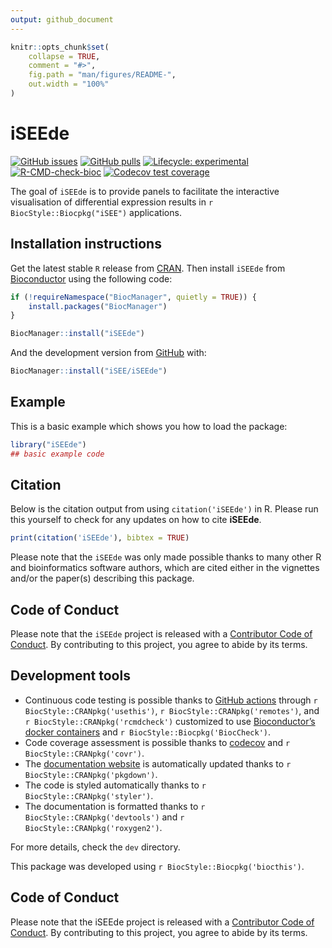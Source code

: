 ```yaml
---
output: github_document
---
```


<!-- README.md is generated from README.Rmd. Please edit that file -->

```r
knitr::opts_chunk$set(
    collapse = TRUE,
    comment = "#>",
    fig.path = "man/figures/README-",
    out.width = "100%"
)
```

# iSEEde

<!-- badges: start -->
[![GitHub issues](https://img.shields.io/github/issues/iSEE/iSEEde)](https://github.com/iSEE/iSEEde/issues)
[![GitHub pulls](https://img.shields.io/github/issues-pr/iSEE/iSEEde)](https://github.com/iSEE/iSEEde/pulls)
[![Lifecycle: experimental](https://img.shields.io/badge/lifecycle-experimental-orange.svg)](https://lifecycle.r-lib.org/articles/stages.html#experimental)
[![R-CMD-check-bioc](https://github.com/iSEE/iSEEde/workflows/R-CMD-check-bioc/badge.svg)](https://github.com/iSEE/iSEEde/actions)
[![Codecov test coverage](https://codecov.io/gh/iSEE/iSEEde/branch/main/graph/badge.svg)](https://app.codecov.io/gh/iSEE/iSEEde?branch=main)
<!-- badges: end -->

The goal of `iSEEde` is to provide panels to facilitate the interactive visualisation of differential expression results in `r BiocStyle::Biocpkg("iSEE")` applications.

## Installation instructions

Get the latest stable `R` release from [CRAN](http://cran.r-project.org/). Then install `iSEEde` from [Bioconductor](http://bioconductor.org/) using the following code:

```r
if (!requireNamespace("BiocManager", quietly = TRUE)) {
    install.packages("BiocManager")
}

BiocManager::install("iSEEde")
```

And the development version from [GitHub](https://github.com/iSEE/iSEEde) with:

```r
BiocManager::install("iSEE/iSEEde")
```

## Example

This is a basic example which shows you how to load the package:

```r
library("iSEEde")
## basic example code
```

## Citation

Below is the citation output from using `citation('iSEEde')` in R. Please
run this yourself to check for any updates on how to cite __iSEEde__.

```r
print(citation('iSEEde'), bibtex = TRUE)
```

Please note that the `iSEEde` was only made possible thanks to many other R and bioinformatics software authors, which are cited either in the vignettes and/or the paper(s) describing this package.

## Code of Conduct

Please note that the `iSEEde` project is released with a [Contributor Code of Conduct](http://bioconductor.org/about/code-of-conduct/). By contributing to this project, you agree to abide by its terms.

## Development tools

* Continuous code testing is possible thanks to [GitHub actions](https://www.tidyverse.org/blog/2020/04/usethis-1-6-0/)  through `r BiocStyle::CRANpkg('usethis')`, `r BiocStyle::CRANpkg('remotes')`, and `r BiocStyle::CRANpkg('rcmdcheck')` customized to use [Bioconductor's docker containers](https://www.bioconductor.org/help/docker/) and `r BiocStyle::Biocpkg('BiocCheck')`.
* Code coverage assessment is possible thanks to [codecov](https://codecov.io/gh) and `r BiocStyle::CRANpkg('covr')`.
* The [documentation website](http://iSEE.github.io/iSEEde) is automatically updated thanks to `r BiocStyle::CRANpkg('pkgdown')`.
* The code is styled automatically thanks to `r BiocStyle::CRANpkg('styler')`.
* The documentation is formatted thanks to `r BiocStyle::CRANpkg('devtools')` and `r BiocStyle::CRANpkg('roxygen2')`.

For more details, check the `dev` directory.

This package was developed using `r BiocStyle::Biocpkg('biocthis')`.

## Code of Conduct

Please note that the iSEEde project is released with a [Contributor Code of Conduct](http://bioconductor.org/about/code-of-conduct/). By contributing to this project, you agree to abide by its terms.
